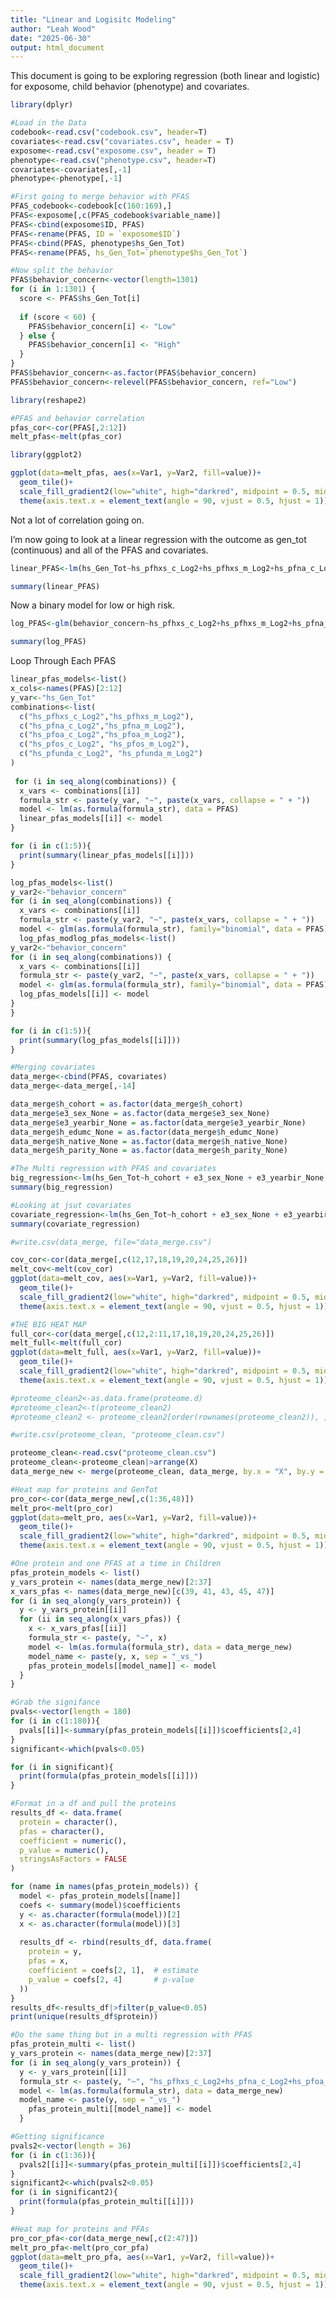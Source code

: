```yaml
---
title: "Linear and Logisitc Modeling"
author: "Leah Wood"
date: "2025-06-30"
output: html_document
---
```


This document is going to be exploring regression (both linear and logistic) for exposome, child behavior (phenotype) and covariates. 

```r
library(dplyr)
```

```r
#Load in the Data
codebook<-read.csv("codebook.csv", header=T)
covariates<-read.csv("covariates.csv", header = T)
exposome<-read.csv("exposome.csv", header = T)
phenotype<-read.csv("phenotype.csv", header=T)
covariates<-covariates[,-1]
phenotype<-phenotype[,-1]
```

```r
#First going to merge behavior with PFAS
PFAS_codebook<-codebook[c(160:169),]
PFAS<-exposome[,c(PFAS_codebook$variable_name)]
PFAS<-cbind(exposome$ID, PFAS)
PFAS<-rename(PFAS, ID = `exposome$ID`)
PFAS<-cbind(PFAS, phenotype$hs_Gen_Tot)
PFAS<-rename(PFAS, hs_Gen_Tot=`phenotype$hs_Gen_Tot`)
```

```r
#Now split the behavior
PFAS$behavior_concern<-vector(length=1301)
for (i in 1:1301) {
  score <- PFAS$hs_Gen_Tot[i]
  
  if (score < 60) {
    PFAS$behavior_concern[i] <- "Low"
  } else {
    PFAS$behavior_concern[i] <- "High"
  }
}
PFAS$behavior_concern<-as.factor(PFAS$behavior_concern)
PFAS$behavior_concern<-relevel(PFAS$behavior_concern, ref="Low")
```

```r
library(reshape2)
```

```r
#PFAS and behavior correlation
pfas_cor<-cor(PFAS[,2:12])
melt_pfas<-melt(pfas_cor)
```

```r
library(ggplot2)
```

```r
ggplot(data=melt_pfas, aes(x=Var1, y=Var2, fill=value))+
  geom_tile()+ 
  scale_fill_gradient2(low="white", high="darkred", midpoint = 0.5, mid="red")+
  theme(axis.text.x = element_text(angle = 90, vjust = 0.5, hjust = 1))
```

Not a lot of correlation going on.

I'm now going to look at a linear regression with the outcome as gen_tot (continuous) and all of the PFAS and covariates.

```r
linear_PFAS<-lm(hs_Gen_Tot~hs_pfhxs_c_Log2+hs_pfhxs_m_Log2+hs_pfna_c_Log2+hs_pfna_m_Log2+hs_pfoa_c_Log2+hs_pfoa_m_Log2+hs_pfos_c_Log2+hs_pfos_m_Log2+hs_pfunda_c_Log2+hs_pfunda_m_Log2, data=PFAS)
```

```r
summary(linear_PFAS)
```

Now a binary model for low or high risk.

```r
log_PFAS<-glm(behavior_concern~hs_pfhxs_c_Log2+hs_pfhxs_m_Log2+hs_pfna_c_Log2+hs_pfna_m_Log2+hs_pfoa_c_Log2+hs_pfoa_m_Log2+hs_pfos_c_Log2+hs_pfos_m_Log2+hs_pfunda_c_Log2+hs_pfunda_m_Log2, family="binomial", data=PFAS)
```

```r
summary(log_PFAS)
```

Loop Through Each PFAS 

```r
linear_pfas_models<-list()
x_cols<-names(PFAS)[2:12]
y_var<-"hs_Gen_Tot"
combinations<-list(
  c("hs_pfhxs_c_Log2","hs_pfhxs_m_Log2"),
  c("hs_pfna_c_Log2","hs_pfna_m_Log2"),
  c("hs_pfoa_c_Log2","hs_pfoa_m_Log2"),
  c("hs_pfos_c_Log2", "hs_pfos_m_Log2"),
  c("hs_pfunda_c_Log2", "hs_pfunda_m_Log2")
)
  
 for (i in seq_along(combinations)) {
  x_vars <- combinations[[i]]
  formula_str <- paste(y_var, "~", paste(x_vars, collapse = " + "))
  model <- lm(as.formula(formula_str), data = PFAS)
  linear_pfas_models[[i]] <- model
}

```

```r
for (i in c(1:5)){
  print(summary(linear_pfas_models[[i]]))
}
```

```r
log_pfas_models<-list()
y_var2<-"behavior_concern"
for (i in seq_along(combinations)) {
  x_vars <- combinations[[i]]
  formula_str <- paste(y_var2, "~", paste(x_vars, collapse = " + "))
  model <- glm(as.formula(formula_str), family="binomial", data = PFAS)
  log_pfas_modlog_pfas_models<-list()
y_var2<-"behavior_concern"
for (i in seq_along(combinations)) {
  x_vars <- combinations[[i]]
  formula_str <- paste(y_var2, "~", paste(x_vars, collapse = " + "))
  model <- glm(as.formula(formula_str), family="binomial", data = PFAS)
  log_pfas_models[[i]] <- model
}
}
```

```r
for (i in c(1:5)){
  print(summary(log_pfas_models[[i]]))
}
```

```r
#Merging covariates
data_merge<-cbind(PFAS, covariates)
data_merge<-data_merge[,-14]
```

```r
data_merge$h_cohort = as.factor(data_merge$h_cohort)
data_merge$e3_sex_None = as.factor(data_merge$e3_sex_None)
data_merge$e3_yearbir_None = as.factor(data_merge$e3_yearbir_None)
data_merge$h_edumc_None = as.factor(data_merge$h_edumc_None)
data_merge$h_native_None = as.factor(data_merge$h_native_None)
data_merge$h_parity_None = as.factor(data_merge$h_parity_None)
```

```r
#The Multi regression with PFAS and covariates
big_regression<-lm(hs_Gen_Tot~h_cohort + e3_sex_None + e3_yearbir_None + h_mbmi_None + hs_wgtgain_None + e3_gac_None + h_age_None + h_edumc_None + h_native_None + h_parity_None + hs_child_age_None + hs_c_height_None + hs_c_weight_None+hs_pfhxs_c_Log2+hs_pfhxs_m_Log2+hs_pfna_c_Log2+hs_pfna_m_Log2+hs_pfoa_c_Log2+hs_pfoa_m_Log2+hs_pfos_c_Log2+hs_pfos_m_Log2+hs_pfunda_c_Log2+hs_pfunda_m_Log2, data=data_merge)
summary(big_regression)
```

```r
#Looking at jsut covariates
covariate_regression<-lm(hs_Gen_Tot~h_cohort + e3_sex_None + e3_yearbir_None + h_mbmi_None + hs_wgtgain_None + e3_gac_None + h_age_None + h_edumc_None + h_native_None + h_parity_None + hs_child_age_None + hs_c_height_None + hs_c_weight_None, data=data_merge)
summary(covariate_regression)
```

```r
#write.csv(data_merge, file="data_merge.csv")
```

```r
cov_cor<-cor(data_merge[,c(12,17,18,19,20,24,25,26)])
melt_cov<-melt(cov_cor)
ggplot(data=melt_cov, aes(x=Var1, y=Var2, fill=value))+
  geom_tile()+ 
  scale_fill_gradient2(low="white", high="darkred", midpoint = 0.5, mid="red")+
  theme(axis.text.x = element_text(angle = 90, vjust = 0.5, hjust = 1))
```

```r
#THE BIG HEAT MAP
full_cor<-cor(data_merge[,c(12,2:11,17,18,19,20,24,25,26)])
melt_full<-melt(full_cor)
ggplot(data=melt_full, aes(x=Var1, y=Var2, fill=value))+
  geom_tile()+ 
  scale_fill_gradient2(low="white", high="darkred", midpoint = 0.5, mid="red")+
  theme(axis.text.x = element_text(angle = 90, vjust = 0.5, hjust = 1))
```

```r
#proteome_clean2<-as.data.frame(proteome.d)
#proteome_clean2<-t(proteome_clean2)
#proteome_clean2 <- proteome_clean2[order(rownames(proteome_clean2)), ]
```

```r
#write.csv(proteome_clean, "proteome_clean.csv")
```

```r
proteome_clean<-read.csv("proteome_clean.csv")
proteome_clean<-proteome_clean|>arrange(X)
data_merge_new <- merge(proteome_clean, data_merge, by.x = "X", by.y = "ID")
```

```r
#Heat map for proteins and GenTot
pro_cor<-cor(data_merge_new[,c(1:36,48)])
melt_pro<-melt(pro_cor)
ggplot(data=melt_pro, aes(x=Var1, y=Var2, fill=value))+
  geom_tile()+ 
  scale_fill_gradient2(low="white", high="darkred", midpoint = 0.5, mid="red")+
  theme(axis.text.x = element_text(angle = 90, vjust = 0.5, hjust = 1))
```

```r
#One protein and one PFAS at a time in Children
pfas_protein_models <- list()
y_vars_protein <- names(data_merge_new)[2:37]
x_vars_pfas <- names(data_merge_new)[c(39, 41, 43, 45, 47)]
for (i in seq_along(y_vars_protein)) {
  y <- y_vars_protein[[i]]
  for (ii in seq_along(x_vars_pfas)) {
    x <- x_vars_pfas[[ii]]
    formula_str <- paste(y, "~", x)
    model <- lm(as.formula(formula_str), data = data_merge_new)
    model_name <- paste(y, x, sep = "_vs_")
    pfas_protein_models[[model_name]] <- model
  }
}

```

```r
#Grab the signifance 
pvals<-vector(length = 180)
for (i in c(1:180)){
  pvals[[i]]<-summary(pfas_protein_models[[i]])$coefficients[2,4]
}
significant<-which(pvals<0.05)

for (i in significant){
  print(formula(pfas_protein_models[[i]]))
}
```

```r
#Format in a df and pull the proteins 
results_df <- data.frame(
  protein = character(),
  pfas = character(),
  coefficient = numeric(),
  p_value = numeric(),
  stringsAsFactors = FALSE
)

for (name in names(pfas_protein_models)) {
  model <- pfas_protein_models[[name]]
  coefs <- summary(model)$coefficients
  y <- as.character(formula(model))[2]
  x <- as.character(formula(model))[3]
  
  results_df <- rbind(results_df, data.frame(
    protein = y,
    pfas = x,
    coefficient = coefs[2, 1],  # estimate
    p_value = coefs[2, 4]       # p-value
  ))
}
results_df<-results_df|>filter(p_value<0.05)
print(unique(results_df$protein))
```

```r
#Do the same thing but in a multi regression with PFAS
pfas_protein_multi <- list()
y_vars_protein <- names(data_merge_new)[2:37]
for (i in seq_along(y_vars_protein)) {
  y <- y_vars_protein[[i]]
  formula_str <- paste(y, "~", "hs_pfhxs_c_Log2+hs_pfna_c_Log2+hs_pfoa_c_Log2+hs_pfos_c_Log2+hs_pfunda_c_Log2")
  model <- lm(as.formula(formula_str), data = data_merge_new)
  model_name <- paste(y, sep = "_vs_")
    pfas_protein_multi[[model_name]] <- model
  }

```

```r
#Getting significance 
pvals2<-vector(length = 36)
for (i in c(1:36)){
  pvals2[[i]]<-summary(pfas_protein_multi[[i]])$coefficients[2,4]
}
significant2<-which(pvals2<0.05)
for (i in significant2){
  print(formula(pfas_protein_multi[[i]]))
}
```

```r
#Heat map for proteins and PFAs
pro_cor_pfa<-cor(data_merge_new[,c(2:47)])
melt_pro_pfa<-melt(pro_cor_pfa)
ggplot(data=melt_pro_pfa, aes(x=Var1, y=Var2, fill=value))+
  geom_tile()+ 
  scale_fill_gradient2(low="white", high="darkred", midpoint = 0.5, mid="red")+
  theme(axis.text.x = element_text(angle = 90, vjust = 0.5, hjust = 1))
```

